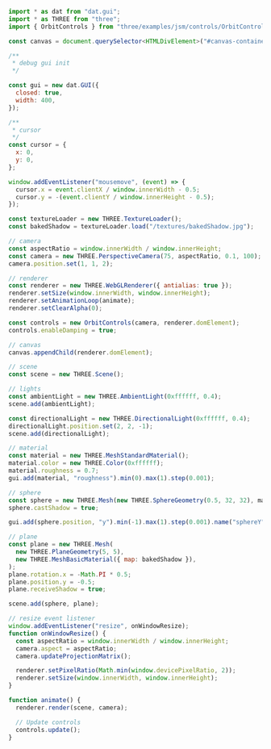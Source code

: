 
<Layout title="Shadows - Baked">
  <Example18 title="Shadows" description="Baked" />
  <div class="h-screen overflow-y-scroll rounded-2xl my-10 md:my-20 container max-w-7xl place-self-center">

```javascript
import * as dat from "dat.gui";
import * as THREE from "three";
import { OrbitControls } from "three/examples/jsm/controls/OrbitControls.js";

const canvas = document.querySelector<HTMLDivElement>("#canvas-container")!;

/**
 * debug gui init
 */

const gui = new dat.GUI({
  closed: true,
  width: 400,
});

/**
 * cursor
 */
const cursor = {
  x: 0,
  y: 0,
};

window.addEventListener("mousemove", (event) => {
  cursor.x = event.clientX / window.innerWidth - 0.5;
  cursor.y = -(event.clientY / window.innerHeight - 0.5);
});

const textureLoader = new THREE.TextureLoader();
const bakedShadow = textureLoader.load("/textures/bakedShadow.jpg");

// camera
const aspectRatio = window.innerWidth / window.innerHeight;
const camera = new THREE.PerspectiveCamera(75, aspectRatio, 0.1, 100);
camera.position.set(1, 1, 2);

// renderer
const renderer = new THREE.WebGLRenderer({ antialias: true });
renderer.setSize(window.innerWidth, window.innerHeight);
renderer.setAnimationLoop(animate);
renderer.setClearAlpha(0);

const controls = new OrbitControls(camera, renderer.domElement);
controls.enableDamping = true;

// canvas
canvas.appendChild(renderer.domElement);

// scene
const scene = new THREE.Scene();

// lights
const ambientLight = new THREE.AmbientLight(0xffffff, 0.4);
scene.add(ambientLight);

const directionalLight = new THREE.DirectionalLight(0xffffff, 0.4);
directionalLight.position.set(2, 2, -1);
scene.add(directionalLight);

// material
const material = new THREE.MeshStandardMaterial();
material.color = new THREE.Color(0xffffff);
material.roughness = 0.7;
gui.add(material, "roughness").min(0).max(1).step(0.001);

// sphere
const sphere = new THREE.Mesh(new THREE.SphereGeometry(0.5, 32, 32), material);
sphere.castShadow = true;

gui.add(sphere.position, "y").min(-1).max(1).step(0.001).name("sphereY");

// plane
const plane = new THREE.Mesh(
  new THREE.PlaneGeometry(5, 5),
  new THREE.MeshBasicMaterial({ map: bakedShadow }),
);
plane.rotation.x = -Math.PI * 0.5;
plane.position.y = -0.5;
plane.receiveShadow = true;

scene.add(sphere, plane);

// resize event listener
window.addEventListener("resize", onWindowResize);
function onWindowResize() {
  const aspectRatio = window.innerWidth / window.innerHeight;
  camera.aspect = aspectRatio;
  camera.updateProjectionMatrix();

  renderer.setPixelRatio(Math.min(window.devicePixelRatio, 2));
  renderer.setSize(window.innerWidth, window.innerHeight);
}

function animate() {
  renderer.render(scene, camera);

  // Update controls
  controls.update();
}
```

  </div>

</Layout>
